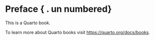 # Preface { . un numbered}

This is a Quarto book.

To learn more about Quarto books visit <https://quarto.org/docs/books>.
